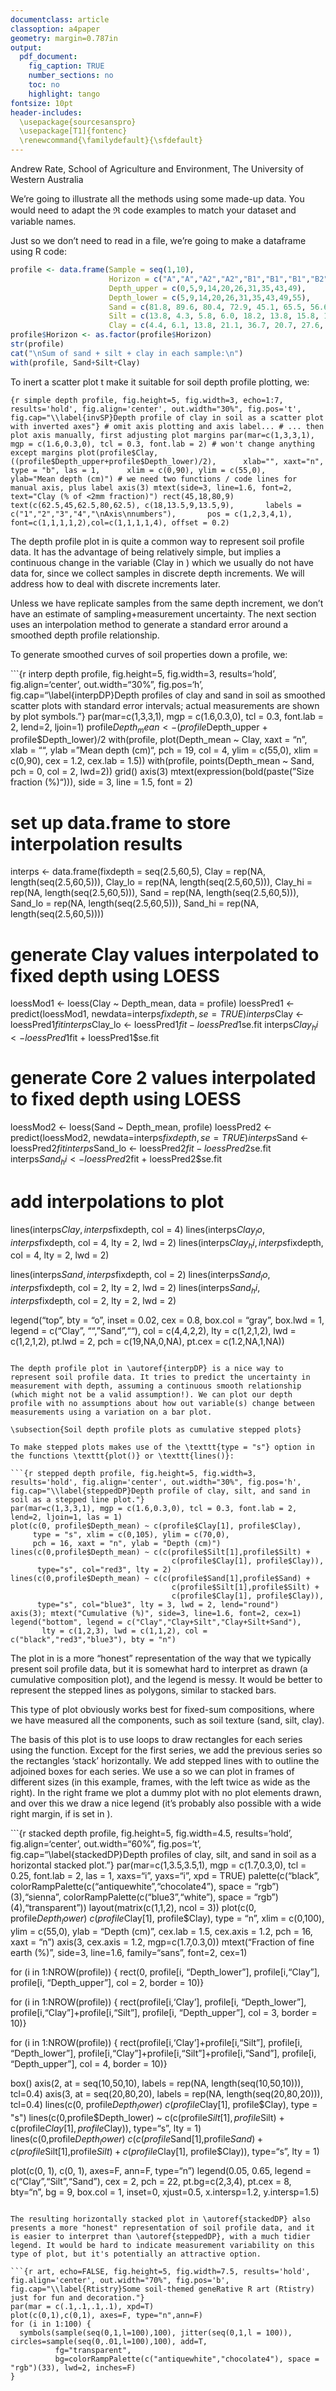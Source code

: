 ---
documentclass: article
classoption: a4paper
geometry: margin=0.787in
output: 
  pdf_document: 
    fig_caption: TRUE
    number_sections: no
    toc: no
    highlight: tango
fontsize: 10pt
header-includes:
  \usepackage{sourcesanspro}
  \usepackage[T1]{fontenc}
  \renewcommand{\familydefault}{\sfdefault}
---

\section{Using R for soil profile diagrams -- A selection of methods}

\footnotesize
Andrew Rate, School of Agriculture and Environment, The University of Western Australia
\normalsize

We're going to illustrate all the methods using some made-up data. You would need to adapt the $\mathfrak{R}$ code examples to match your dataset and variable names.

Just so we don't need to read in a file, we're going to make a dataframe using R code:

```{r make the data, results='hold'}
profile <- data.frame(Sample = seq(1,10),
                      Horizon = c("A","A","A2","A2","B1","B1","B1","B2","B2","B3"),
                      Depth_upper = c(0,5,9,14,20,26,31,35,43,49),
                      Depth_lower = c(5,9,14,20,26,31,35,43,49,55),
                      Sand = c(81.8, 89.6, 80.4, 72.9, 45.1, 65.5, 56.6, 55.9, 39.4, 37.9),
                      Silt = c(13.8, 4.3, 5.8, 6.0, 18.2, 13.8, 15.8, 14.0, 21.7, 19.5),
                      Clay = c(4.4, 6.1, 13.8, 21.1, 36.7, 20.7, 27.6, 30.1, 38.9, 42.6))
profile$Horizon <- as.factor(profile$Horizon)
str(profile)
cat("\nSum of sand + silt + clay in each sample:\n")
with(profile, Sand+Silt+Clay)
```

\subsection{Inverted scatter plot (the most basic option)}

To inert a scatter plot t make it suitable for soil depth profile plotting, we:
\begin{itemize}
  \setlength\itemsep{0em}
  \item use \texttt{par(mar = c( . . . ))} to make the upper margin larger to fit in axis and tick labels
  \item calculate mean depth for each sample = (upper + lower)/2
  \item plot Depth vs. variable (which is inverted)
  \item suppress the x axis (\texttt{xaxt="n"}) and have no x-axis label (\texttt{xlab=""})
  \item plot the depth axis backwards by putting the deepest limit first (\texttt{ylim=c(55,0)})
  \item rotate the labels using the \texttt{las = 1} option in \texttt{par()} or \texttt{plot()}
  \item add a manual x axis at the top using \texttt{axis(3)}
  \item add a manual x axis title at top using the \texttt{mtext()} function
\end{itemize}

```{r simple depth profile, fig.height=5, fig.width=3, echo=1:7, results='hold', fig.align='center', out.width="30%", fig.pos='t', fig.cap="\\label{invSP}Depth profile of clay in soil as a scatter plot with inverted axes"}
# omit axis plotting and axis label...
# ... then plot axis manually, first adjusting plot margins
par(mar=c(1,3,3,1), mgp = c(1.6,0.3,0), tcl = 0.3, font.lab = 2) # won't change anything except margins
plot(profile$Clay, ((profile$Depth_upper+profile$Depth_lower)/2),
     xlab="", xaxt="n", type = "b", las = 1,
     xlim = c(0,90), ylim = c(55,0), 
     ylab="Mean depth (cm)")
# we need two functions / code lines for manual axis, plus label
axis(3)
mtext(side=3, line=1.6, font=2, text="Clay (% of <2mm fraction)")
rect(45,18,80,9)
text(c(62.5,45,62.5,80,62.5), c(18,13.5,9,13.5,9), 
     labels = c("1","2","3","4","\nAxis\nnumbers"), 
     pos = c(1,2,3,4,1), font=c(1,1,1,1,2),col=c(1,1,1,1,4), offset = 0.2)
```

The depth profile plot in \autoref{invSP} is quite a common way to represent soil profile data. It has the advantage of being relatively simple, but implies a continuous change in the variable (Clay in \autoref{invSP}) which we usually do not have data for, since we collect samples in discrete depth increments. We will address how to deal with discrete increments later.

Unless we have replicate samples from the same depth increment, we don't have an estimate of sampling+measurement uncertainty. The next section uses an interpolation method to generate a standard error around a smoothed depth profile relationship.

\subsection{Smoothed Depth Profiles with uncertainties}

To generate smoothed curves of soil properties down a profile, we:
\begin{itemize}
  \setlength\itemsep{0em}
  \item first plot just the measurements \textit{vs}. mean depth as above
  \item create an 'empty' data frame to hold the smoothed interpolated results
  \item for each series, create a smoothing model using the \texttt{loess()} function (\textit{LOESS} is Locally Estimated Scatterplot Smoothing)
  \item generate an object containing predictions and standard errors from the LOESS models using the \texttt{predict()} function
  \item plot the smooth (interpolated) lines and their standard errors
  \item add a legend
\end{itemize}

```{r interp depth profile, fig.height=5, fig.width=3, results='hold', fig.align='center', out.width="30%", fig.pos='h', fig.cap="\\label{interpDP}Depth profiles of clay and sand in soil as smoothed scatter plots with standard error intervals; actual measurements are shown by plot symbols."}
par(mar=c(1,3,3,1), mgp = c(1.6,0.3,0), tcl = 0.3, font.lab = 2, lend=2, ljoin=1)
profile$Depth_mean <- (profile$Depth_upper + profile$Depth_lower)/2
with(profile, plot(Depth_mean ~ Clay, xaxt = "n", xlab = "", ylab = "Mean depth (cm)",
                   pch = 19, col = 4, ylim = c(55,0), xlim = c(0,90), 
                   cex = 1.2, cex.lab = 1.5))
with(profile, points(Depth_mean ~ Sand, pch = 0, col = 2, lwd=2))
grid()
axis(3)
mtext(expression(bold(paste("Size fraction (%)"))),
      side = 3, line = 1.5, font = 2)

# set up data.frame to store interpolation results
interps <- data.frame(fixdepth = seq(2.5,60,5),
                      Clay = rep(NA, length(seq(2.5,60,5))),
                      Clay_lo = rep(NA, length(seq(2.5,60,5))),
                      Clay_hi = rep(NA, length(seq(2.5,60,5))),
                      Sand = rep(NA, length(seq(2.5,60,5))),
                      Sand_lo = rep(NA, length(seq(2.5,60,5))),
                      Sand_hi = rep(NA, length(seq(2.5,60,5))))

# generate Clay values interpolated to fixed depth using LOESS
loessMod1 <- loess(Clay ~ Depth_mean, data = profile)
loessPred1 <- predict(loessMod1, newdata=interps$fixdepth, se = TRUE)
interps$Clay <- loessPred1$fit
interps$Clay_lo <- loessPred1$fit - loessPred1$se.fit
interps$Clay_hi <- loessPred1$fit + loessPred1$se.fit

# generate Core 2 values interpolated to fixed depth using LOESS
loessMod2 <- loess(Sand ~ Depth_mean, profile)
loessPred2 <- predict(loessMod2, newdata=interps$fixdepth, se = TRUE)
interps$Sand <- loessPred2$fit
interps$Sand_lo <- loessPred2$fit - loessPred2$se.fit
interps$Sand_hi <- loessPred2$fit + loessPred2$se.fit

# add interpolations to plot
lines(interps$Clay, interps$fixdepth, col = 4)
lines(interps$Clay_lo, interps$fixdepth, col = 4, lty = 2, lwd = 2)
lines(interps$Clay_hi, interps$fixdepth, col = 4, lty = 2, lwd = 2)

lines(interps$Sand, interps$fixdepth, col = 2)
lines(interps$Sand_lo, interps$fixdepth, col = 2, lty = 2, lwd = 2)
lines(interps$Sand_hi, interps$fixdepth, col = 2, lty = 2, lwd = 2)

legend("top", bty = "o", inset = 0.02,
       cex = 0.8, box.col = "gray", box.lwd = 1, 
       legend = c("Clay", "", "Sand",""), 
       col = c(4,4,2,2), lty = c(1,2,1,2), lwd = c(1,2,1,2), pt.lwd = 2, 
       pch = c(19,NA,0,NA), pt.cex = c(1.2,NA,1,NA))
```

The depth profile plot in \autoref{interpDP} is a nice way to represent soil profile data. It tries to predict the uncertainty in measurement with depth, assuming a continuous smooth relationship (which might not be a valid assumption!). We can plot our depth profile with no assumptions about how out variable(s) change between measurements using a variation on a bar plot.

\subsection{Soil depth profile plots as cumulative stepped plots}

To make stepped plots makes use of the \texttt{type = "s"} option in the functions \texttt{plot()} or \texttt{lines()}:

```{r stepped depth profile, fig.height=5, fig.width=3, results='hold', fig.align='center', out.width="30%", fig.pos='h', fig.cap="\\label{steppedDP}Depth profile of clay, silt, and sand in soil as a stepped line plot."}
par(mar=c(1,3,3,1), mgp = c(1.6,0.3,0), tcl = 0.3, font.lab = 2, lend=2, ljoin=1, las = 1)
plot(c(0, profile$Depth_mean) ~ c(profile$Clay[1], profile$Clay), 
     type = "s", xlim = c(0,105), ylim = c(70,0),
     pch = 16, xaxt = "n", ylab = "Depth (cm)")
lines(c(0,profile$Depth_mean) ~ c(c(profile$Silt[1],profile$Silt) +
                                    c(profile$Clay[1], profile$Clay)), 
      type="s", col="red3", lty = 2)
lines(c(0,profile$Depth_mean) ~ c(c(profile$Sand[1],profile$Sand) +
                                    c(profile$Silt[1],profile$Silt) +
                                    c(profile$Clay[1], profile$Clay)), 
      type="s", col="blue3", lty = 3, lwd = 2, lend="round")
axis(3); mtext("Cumulative (%)", side=3, line=1.6, font=2, cex=1)
legend("bottom", legend = c("Clay","Clay+Silt","Clay+Silt+Sand"),
       lty = c(1,2,3), lwd = c(1,1,2), col = c("black","red3","blue3"), bty = "n")
```

The plot in \autoref{steppedDP} is a more "honest" representation of the way that we typically present soil profile data, but it is somewhat hard to interpret as drawn (a cumulative composition plot), and the legend is messy. It would be better to represent the stepped lines as polygons, similar to stacked bars.

\subsection{Soil depth profile plots as \textbf{filled} cumulative stacked plots}

This type of plot obviously works best for fixed-sum compositions, where we have measured all the components, such as soil texture (sand, silt, clay).

The basis of this plot is to use loops to draw rectangles for each series using the \texttt{rect()} function. Except for the first series, we add the previous series so the rectangles 'stack' horizontally. We add stepped lines with \texttt{type = "s"} to outline the adjoined boxes for each series. We use a \texttt{layout} so we can plot in frames of different sizes (in this example, \textbf{2} frames, with the left twice as wide as the right). In the right frame we plot a dummy plot with no plot elements drawn, and over this we draw a nice legend (it's probably also possible with a wide right margin, if \texttt{xpd = TRUE} is set in \texttt{par()}).

```{r stacked depth profile, fig.height=5, fig.width=4.5, results='hold', fig.align='center', out.width="60%", fig.pos='t', fig.cap="\\label{stackedDP}Depth profiles of clay, silt, and sand in soil as a horizontal stacked plot."}
par(mar=c(1,3.5,3.5,1), mgp = c(1.7,0.3,0), tcl = 0.25, font.lab = 2, 
    las = 1, xaxs="i", yaxs="i", xpd = TRUE)
palette(c("black", 
          colorRampPalette(c("antiquewhite","chocolate4"), space = "rgb")(3),"sienna", 
          colorRampPalette(c("blue3","white"), space = "rgb")(4),"transparent"))
layout(matrix(c(1,1,2), ncol = 3))
plot(c(0, profile$Depth_lower) ~ c(profile$Clay[1], profile$Clay), 
     type = "n", xlim = c(0,100), ylim = c(55,0), ylab = "Depth (cm)",
     cex.lab = 1.5, cex.axis = 1.2, pch = 16, xaxt = "n")
axis(3, cex.axis = 1.2, mgp=c(1.7,0.3,0))
mtext("Fraction of fine earth (%)", side=3, line=1.6, family="sans", font=2, cex=1)

for (i in 1:NROW(profile)) {
  rect(0, profile[i, "Depth_lower"], 
       profile[i,"Clay"], profile[i, "Depth_upper"],
       col = 2, border = 10)}

for (i in 1:NROW(profile)) {
  rect(profile[i,'Clay'], profile[i, "Depth_lower"], 
       profile[i,"Clay"]+profile[i,"Silt"], profile[i, "Depth_upper"],
       col = 3, border = 10)}

for (i in 1:NROW(profile)) {
  rect(profile[i,'Clay']+profile[i,"Silt"], profile[i, "Depth_lower"], 
       profile[i,"Clay"]+profile[i,"Silt"]+profile[i,"Sand"], profile[i, "Depth_upper"],
       col = 4, border = 10)}

box()
axis(2, at = seq(10,50,10), labels = rep(NA, length(seq(10,50,10))), tcl=0.4)
axis(3, at = seq(20,80,20), labels = rep(NA, length(seq(20,80,20))), tcl=0.4)
lines(c(0, profile$Depth_lower) ~ c(profile$Clay[1], profile$Clay), 
      type = "s")
lines(c(0,profile$Depth_lower) ~ c(c(profile$Silt[1],profile$Silt) +
                                  c(profile$Clay[1], profile$Clay)), 
      type="s", lty = 1)
lines(c(0,profile$Depth_lower) ~ c(c(profile$Sand[1],profile$Sand) +
                                  c(profile$Silt[1],profile$Silt) +
                                  c(profile$Clay[1], profile$Clay)), 
      type="s", lty = 1)

plot(c(0, 1), c(0, 1), axes=F, ann=F, type="n")
legend(0.05, 0.65, legend = c("Clay","Silt","Sand"), 
       cex = 2, pch = 22, pt.bg=c(2,3,4), pt.cex = 8,
       bty="n", bg = 9, box.col = 1, inset=0,
       xjust=0.5, x.intersp=1.2, y.intersp=1.5)
```

The resulting horizontally stacked plot in \autoref{stackedDP} also presents a more "honest" representation of soil profile data, and it is easier to interpret than \autoref{steppedDP}, with a much tidier legend. It would be hard to indicate measurement variability on this type of plot, but it's potentially an attractive option.

```{r art, echo=FALSE, fig.height=5, fig.width=7.5, results='hold', fig.align='center', out.width="70%", fig.pos='b', fig.cap="\\label{Rtistry}Some soil-themed geneRative R art (Rtistry) just for fun and decoration."}
par(mar = c(.1,.1,.1,.1), xpd=T)
plot(c(0,1),c(0,1), axes=F, type="n",ann=F)
for (i in 1:100) {
  symbols(sample(seq(0,1,l=100),100), jitter(seq(0,1,l = 100)), circles=sample(seq(0,.01,l=100),100), add=T,
          fg="transparent", 
          bg=colorRampPalette(c("antiquewhite","chocolate4"), space = "rgb")(33), lwd=2, inches=F)
}
```

